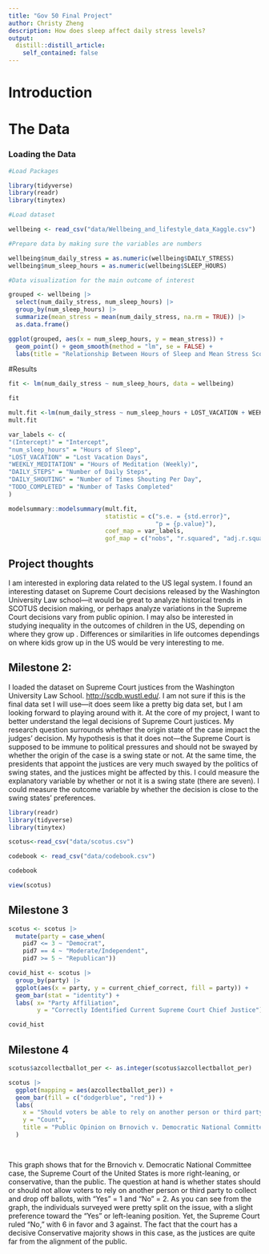 ```yaml
---
title: "Gov 50 Final Project"
author: Christy Zheng
description: How does sleep affect daily stress levels?
output:
  distill::distill_article:
    self_contained: false
---
```


# Introduction


# The Data

### Loading the Data

```r
#Load Packages

library(tidyverse)
library(readr)
library(tinytex)

#Load dataset

wellbeing <- read_csv("data/Wellbeing_and_lifestyle_data_Kaggle.csv")

#Prepare data by making sure the variables are numbers

wellbeing$num_daily_stress = as.numeric(wellbeing$DAILY_STRESS)
wellbeing$num_sleep_hours = as.numeric(wellbeing$SLEEP_HOURS)

#Data visualization for the main outcome of interest

grouped <- wellbeing |>
  select(num_daily_stress, num_sleep_hours) |>
  group_by(num_sleep_hours) |>
  summarize(mean_stress = mean(num_daily_stress, na.rm = TRUE)) |>
  as.data.frame()

ggplot(grouped, aes(x = num_sleep_hours, y = mean_stress)) +
  geom_point() + geom_smooth(method = "lm", se = FALSE) +
  labs(title = "Relationship Between Hours of Sleep and Mean Stress Score", x = "Hours of Sleep", y = "Mean Stress Score (1-5)")

```
#Results
```r
fit <- lm(num_daily_stress ~ num_sleep_hours, data = wellbeing)

fit

mult.fit <-lm(num_daily_stress ~ num_sleep_hours + LOST_VACATION + WEEKLY_MEDITATION + DAILY_STEPS + DAILY_SHOUTING + TODO_COMPLETED, data = wellbeing)
mult.fit

var_labels <- c(
"(Intercept)" = "Intercept",
"num_sleep_hours" = "Hours of Sleep",
"LOST_VACATION" = "Lost Vacation Days",
"WEEKLY_MEDITATION" = "Hours of Meditation (Weekly)",
"DAILY_STEPS" = "Number of Daily Steps",
"DAILY_SHOUTING" = "Number of Times Shouting Per Day",
"TODO_COMPLETED" = "Number of Tasks Completed"
)

modelsummary::modelsummary(mult.fit,
                           statistic = c("s.e. = {std.error}",
                                         "p = {p.value}"),
                           coef_map = var_labels,
                           gof_map = c("nobs", "r.squared", "adj.r.squared"))
```

















## Project thoughts

I am interested in exploring data related to the US legal system. I found an interesting dataset on Supreme Court decisions released by the Washington University Law school---it would be great to analyze historical trends in SCOTUS decision making, or perhaps analyze variations in the Supreme Court decisions vary from public opinion. I may also be interested in studying inequality in the outcomes of children in the US, depending on where they grow up . Differences or similarities in life outcomes dependings on where kids grow up in the US would be very interesting to me.

## Milestone 2:

I loaded the dataset on Supreme Court justices from the Washington University Law School. <http://scdb.wustl.edu/>. I am not sure if this is the final data set I will use---it does seem like a pretty big data set, but I am looking forward to playing around with it. At the core of my project, I want to better understand the legal decisions of Supreme Court justices. My research question surrounds whether the origin state of the case impact the judges' decision. My hypothesis is that it does not---the Supreme Court is supposed to be immune to political pressures and should not be swayed by whether the origin of the case is a swing state or not. At the same time, the presidents that appoint the justices are very much swayed by the politics of swing states, and the justices might be affected by this. I could measure the explanatory variable by whether or not it is a swing state (there are seven). I could measure the outcome variable by whether the decision is close to the swing states' preferences.

```r

library(readr)
library(tidyverse)
library(tinytex)

scotus<-read_csv("data/scotus.csv")

codebook <- read_csv("data/codebook.csv")

codebook

view(scotus)
```

## Milestone 3

```r
scotus <- scotus |>
  mutate(party = case_when( 
    pid7 <= 3 ~ "Democrat",
    pid7 == 4 ~ "Moderate/Independent",
    pid7 >= 5 ~ "Republican"))

covid_hist <- scotus |>
  group_by(party) |>
  ggplot(aes(x = party, y = current_chief_correct, fill = party)) + 
  geom_bar(stat = "identity") +
  labs( x= "Party Affiliation",
        y = "Correctly Identified Current Supreme Court Chief Justice")

covid_hist
```

## Milestone 4

```r

scotus$azcollectballot_per <- as.integer(scotus$azcollectballot_per)

scotus |>
  ggplot(mapping = aes(azcollectballot_per)) +
  geom_bar(fill = c("dodgerblue", "red")) +
  labs(
    x = "Should voters be able to rely on another person or third party to collect and drop off ballots ( 1 = Yes, 2 = No)",
    y = "Count",
    title = "Public Opinion on Brnovich v. Democratic National Committee"
  )

	

```

This graph shows that for the Brnovich v. Democratic National Committee case, the Supreme Court of the United States is more right-leaning, or conservative, than the public. The question at hand is whether states should or should not allow voters to rely on another person or third party to collect and drop off ballots, with "Yes" = 1 and "No" = 2. As you can see from the graph, the individuals surveyed were pretty split on the issue, with a slight preference toward the "Yes" or left-leaning position. Yet, the Supreme Court ruled "No," with 6 in favor and 3 against. The fact that the court has a decisive Conservative majority shows in this case, as the justices are quite far from the alignment of the public.
